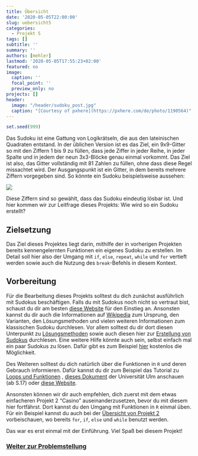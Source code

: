 ---
title: Übersicht
date: '2020-05-05T22:00:00'
slug: uebersicht5
categories:
  - Projekt 5
tags: []
subtitle: ''
summary: ''
authors: [mehler]
lastmod: '2020-05-05T17:55:23+02:00'
featured: no
image:
  caption: ''
  focal_point: ''
  preview_only: no
projects: []
header:
  image: "/header/sudoku_post.jpg"
  caption: "[Courtesy of pxhere](https://pxhere.com/de/photo/1190564)"
---

```{r,echo=F}
set.seed(999)
```

Das Sudoku ist eine Gattung von Logikrätseln, die aus den lateinischen Quadraten entstand. In der üblichen Version ist es das Ziel, ein 9x9-Gitter so mit den Ziffern 1 bis 9 zu füllen, dass jede Ziffer in jeder Reihe, in jeder Spalte und in jedem der neun 3x3-Blöcke genau einmal vorkommt. Das Ziel ist also, das Gitter vollständig mit 81 Zahlen zu füllen, ohne dass diese Regel missachtet wird. Der Ausgangspunkt ist ein Gitter, in dem bereits mehrere Ziffern vorgegeben sind. So könnte ein Sudoku beispielsweise aussehen:

![](/post/Projekt5_sudoku.png)

Diese Ziffern sind so gewählt, dass das Sudoku eindeutig lösbar ist. Und hier kommen wir zur Leitfrage dieses Projekts: Wie wird so ein Sudoku erstellt?

## Zielsetzung

Das Ziel dieses Projektes liegt darin, mithilfe der in vorherigen Projekten bereits kennengelernten Funktionen ein eigenes Sudoku zu erstellen. Im Detail soll hier also der Umgang mit `if`, `else`, `repeat`, `while` und `for` vertieft werden sowie auch die Nutzung des `break`-Befehls in diesem Kontext. 

## Vorbereitung

Für die Bearbeitung dieses Projekts solltest du dich zunächst ausführlich mit Sudokus beschäftigen. Falls du mit Sudokus noch nicht so vertraut bist, schaust du dir am besten [diese Website](https://sudoku.com/de/wie-man-spielt/sudoku-regeln-fur-komplette-anfanger/) für den Einstieg an. Ansonsten kannst du dir auch die Informationen auf [Wikipedia](https://de.wikipedia.org/wiki/Sudoku) zum Ursprung, den Varianten, den Lösungsmethoden und vielen weiteren Informationen zum klassischen Sudoku durchlesen. Vor allem solltest du dir dort diesen Unterpunkt zu [Lösungsmethoden](https://de.wikipedia.org/wiki/Sudoku#L%C3%B6sungsmethoden) sowie auch diesen hier zur [Erstellung von Sudokus](https://de.wikipedia.org/wiki/Sudoku#Erstellung_neuer_Sudokus) durchlesen. Eine weitere Hilfe könnte auch sein, selbst einfach mal ein paar Sudokus zu lösen. Dafür gibt es zum Beispiel [hier](https://sudoku.zeit.de/) kostenlos die Möglichkeit.


Des Weiteren solltest du dich natürlich über die Funktionen in `R` und deren Gebrauch informieren. Dafür kannst du dir zum Beispiel das Tutorial zu [Loops und Funktionen](/post/loops-und-funktionen) , [dieses Dokument](https://www.uni-ulm.de/fileadmin/website_uni_ulm/mawi.inst.110/lehre/ss08/stat1/R-skript.pdf) der Universität Ulm anschauen (ab S.17) oder [diese Website](https://wgruber.github.io/R-Intro/bedingungen-und-schleifen.html).

Ansonsten können wir dir auch empfehlen, dich zuerst mit dem etwas einfacheren Projekt 2 "Casino" auseinanderzusetzen, bevor du mit diesem hier fortfährst. Dort kannst du den Umgang mit Funktionen in `R` einmal üben. Für ein Beispiel kannst du auch bei der [Übersicht von Projekt 2](/post/uebersicht2) vorbeischauen, wo bereits `for`, `if`, `else` und `while` benutzt werden.

Das war es erst einmal mit der Einführung. Viel Spaß bei diesem Projekt!

### [Weiter zur Problemstellung](/post/problemstellung5)
